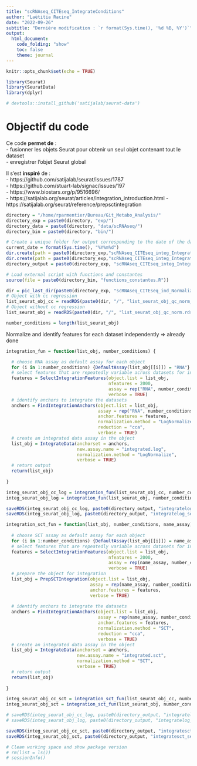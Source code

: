 ```yaml
---
title: "scRNAseq_CITEseq_IntegrateConditions"
author: "Laëtitia Racine"
date: "2022-09-26"
subtitle: "Dernière modification : `r format(Sys.time(), '%d %B, %Y')`"
output:
  html_document:
    code_folding: "show"
    toc: false
    theme: journal
---
```



```r
knitr::opts_chunk$set(echo = TRUE)
```

```r

library(Seurat)
library(SeuratData)
library(dplyr)

# devtools::install_github('satijalab/seurat-data')

```

# Objectif du code 

Ce code **permet de** :  
- fusionner les objets Seurat pour obtenir un seul objet contenant tout le dataset  
- enregistrer l'objet Seurat global  

Il s'est **inspiré** de :   
- https://github.com/satijalab/seurat/issues/1787   
- https://github.com/stuart-lab/signac/issues/197  
- https://www.biostars.org/p/9516696/  
- https://satijalab.org/seurat/articles/integration_introduction.html 
- https://satijalab.org/seurat/reference/prepsctintegration


```r

directory = "/home/rparmentier/Bureau/Git_Metabo_Analysis/"
directory_exp = paste0(directory, "exp/")
directory_data = paste0(directory, "data/scRNAseq/")
directory_bin = paste0(directory, "bin/")

# Create a unique folder for output corresponding to the date of the day
current_date = format(Sys.time(), "%Y%m%d")
dir.create(path = paste0(directory_exp,"scRNAseq_CITEseq_integ_IntegrateConditions/"))
dir.create(path = paste0(directory_exp,"scRNAseq_CITEseq_integ_IntegrateConditions/", current_date))
directory_output = paste0(directory_exp, "scRNAseq_CITEseq_integ_IntegrateConditions/", current_date, "/")

# Load external script with functions and constantes 
source(file = paste0(directory_bin, "functions_constantes.R"))

```

```r

dir = pic_last_dir(paste0(directory_exp, "scRNAseq_CITEseq_ind_NormalizeData/"))
# Object with cc regression
list_seurat_obj_cc = readRDS(paste0(dir, "/", "list_seurat_obj_qc_norm_ccr.rds"))
# Object without cc regression
list_seurat_obj = readRDS(paste0(dir, "/", "list_seurat_obj_qc_norm.rds"))

number_conditions = length(list_seurat_obj)

```
Normalize and identify features for each dataset independently => already done

```r

integration_fun = function(list_obj, number_conditions) {

  # choose RNA assay as default assay for each object
  for (i in 1:number_conditions) {DefaultAssay(list_obj[[i]]) = "RNA"}
  # select features that are repeatedly variable across datasets for integration
  features = SelectIntegrationFeatures(object.list = list_obj,
                                       nfeatures = 2000, 
                                       assay = rep("RNA", number_conditions),
                                       verbose = TRUE)
  # identify anchors to integrate the datasets
  anchors = FindIntegrationAnchors(object.list = list_obj,
                                   assay = rep("RNA", number_conditions),
                                   anchor.features = features,
                                   normalization.method = "LogNormalize",
                                   reduction = "cca",
                                   verbose = TRUE)
  # create an integrated data assay in the object
  list_obj = IntegrateData(anchorset = anchors, 
                           new.assay.name = "integrated.log",
                           normalization.method = "LogNormalize",
                           verbose = TRUE)
  # return output
  return(list_obj)
  
}

integ_seurat_obj_cc_log = integration_fun(list_seurat_obj_cc, number_conditions)
integ_seurat_obj_log = integration_fun(list_seurat_obj, number_conditions)

saveRDS(integ_seurat_obj_cc_log, paste0(directory_output, "integratelog_seurat_obj_qc_norm_ccr.rds"))
saveRDS(integ_seurat_obj_log, paste0(directory_output, "integratelog_seurat_obj_qc_norm.rds"))

```

```r


integration_sct_fun = function(list_obj, number_conditions, name_assay) {
  
  # choose SCT assay as default assay for each object
  for (i in 1:number_conditions) {DefaultAssay(list_obj[[i]]) = name_assay}
  # select features that are repeatedly variable across datasets for integration
  features = SelectIntegrationFeatures(object.list = list_obj,
                                       nfeatures = 2000, 
                                       assay = rep(name_assay, number_conditions),
                                       verbose = TRUE)
  # prepare the object for integration
  list_obj = PrepSCTIntegration(object.list = list_obj,
                                assay = rep(name_assay, number_conditions),
                                anchor.features = features,
                                verbose = TRUE)
  
  # identify anchors to integrate the datasets
  anchors = FindIntegrationAnchors(object.list = list_obj,
                                   assay = rep(name_assay, number_conditions),
                                   anchor.features = features,
                                   normalization.method = "SCT",
                                   reduction = "cca",
                                   verbose = TRUE)
  # create an integrated data assay in the object
  list_obj = IntegrateData(anchorset = anchors, 
                           new.assay.name = "integrated.sct",
                           normalization.method = "SCT",
                           verbose = TRUE)
  # return output
  return(list_obj)
  
}

integ_seurat_obj_cc_sct = integration_sct_fun(list_seurat_obj_cc, number_conditions, "SCT_with_ccreg")
integ_seurat_obj_sct = integration_sct_fun(list_seurat_obj, number_conditions, "SCT_without_ccreg")

```

```r

# saveRDS(integ_seurat_obj_cc_log, paste0(directory_output, "integratelog_seurat_obj_qc_norm_ccr.rds"))
# saveRDS(integ_seurat_obj_log, paste0(directory_output, "integratelog_seurat_obj_qc_norm.rds"))

saveRDS(integ_seurat_obj_cc_sct, paste0(directory_output, "integratesct_seurat_obj_qc_norm_ccr.rds"))
saveRDS(integ_seurat_obj_sct, paste0(directory_output, "integratesct_seurat_obj_qc_norm.rds"))

```

```r

# Clean working space and show package version
# rm(list = ls())
# sessionInfo()

```
